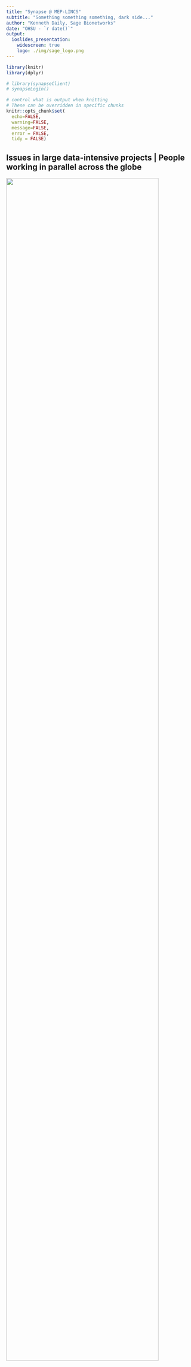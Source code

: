 ```yaml
---
title: "Synapse @ MEP-LINCS"
subtitle: "Something something something, dark side..."
author: "Kenneth Daily, Sage Bionetworks"
date: "OHSU - `r date()`"
output: 
  ioslides_presentation:
    widescreen: true
    logo: ./img/sage_logo.png
---
```


```r
library(knitr)
library(dplyr)

# library(synapseClient)
# synapseLogin()

# control what is output when knitting
# These can be overridden in specific chunks
knitr::opts_chunk$set(
  echo=FALSE,
  warning=FALSE,
  message=FALSE,
  error = FALSE,
  tidy = FALSE)
```

## Issues in large data-intensive projects | People working in parallel across the globe { .smaller }

<div class="centered">
<img src='./img/Diagram1.png' width='90%'>
</div>

<div class="notes">
Requires distributed storage: some things are local and others remote
</div>

---

<img src='./img/synapse.png' width='50%'>

<br/>

* A workspace that allows you to **aggregate**, **describe**, and **share** research
* A tool to improve **reproducibility** of data intensive science, recording progress as you work
* A set of living research projects enabling contribution to large-scale collaborative solutions

<div class="notes">
Enabling researchers to contribute to large-scale collaborative science across institutions
</div>

---

<div class="centered">
<img src='./img/runanywhere.png' width='95%'>
</div>

## Multiple ways to access | Synapse API

<div class="centered">
<img src='./img/synapseinteraction.png' width='60%'>
</div>

## Distributed, versioned file storage

<div class="centered">
<img src='./img/filessynapse.png' width='90%'>
</div>

<div class="notes">
* Agnostic to storage solution (cloud, local server, remote server)
* **New!** - your own Amazon S3 buckets
</div>

## Getting data onto Synapse

```
synapse store --parentId 
```

## Where the file is stored | Amazon S3, ExaCloud, Github, FTP, your laptop

<div class="centered">
<img src='./img/filelocsynapse.png' width='90%'>
<img src='./img/externalstorage.png' width='90%'>
</div>

<div class="notes">
Can work anyplace, store data just about anywhere!
Obv we aren't opening up access to your personal laptop, but for personal things it can work fine
</div>

## User-defined annotations

<div class="centered">
<img src='./img/annotations.png' width='95%'>
</div>

<br/>

* **Pro**: Completely user-driven
* **Con**: Completely user-driven
* Easily curate and search for specific files

## Annotations & querying {.smaller}

```r
q <- "select * from file where projectId=='syn2346643' and dataSubType=='cna'"
res <- synapseQuery(q)
```

```r
colnames(res) <- gsub(".*\\.", "", colnames(res))
res <- res[, c("name", "id", "dataType", "platform", "disease")]
kable(res)
```

[JWGray Breast Cancer Cell Line Panel (syn2346643)](https://www.synapse.org/#!Synapse:syn2346643/)

## Synapse | Structured data tables

<div class="centered">
<img src='./img/tableschema.png' width='90%'>
</div>

<div class="notes">
We may want to have data that is queryable, but also enforce what data is entered - certain strings, a column of integers, etc
A relatively new feature in Synapse
</div>

## Synapse | Structured data tables { .smaller }

```
SELECT UID,biologicalSampleName,Diffname_short,pass_qc,Cell_Type,Cell_Line_Type,Tissue_of_Origin 
FROM syn3156503 WHERE public=true
```

<div class="centered">
<img src='./img/tablequeryshort.png' width='90%'>
</div>

## Synapse | Structured data tables

* Rows are versioned
* Create/Update/Delete
* Editable in the browser or programmatically
* Use cases:
    - Tabular data files
    - Storing controlled vocabulary metadata
    - Curated file listings

<div class="notes">
Under the hood, we are always displaying the most recent version of each row
But it's possible to get any previous versions if necessary
</div>

## Synapse | Documentation and description

<div class="centered">
<img src='./img/wikiex.png' width='80%'>
</div>

<div class="notes">
Since the Synapse web site is probably most often used, we have flexible options for describing the data in a Project
</div>

## Synapse | Documentation and description

<div class="centered">
<img src='./img/wiki2.png' width='80%'>
</div>

## Synapse | Advanced descriptions { .smaller }

[syn2247883](https://www.synapse.org/#!Synapse:syn2247883/)

## Synapse | Programmatic descriptions { .smaller }

## Where a file comes from (provenance)

<div class="centered">
<img src='./img/provenance.png' height='80%'>
</div>

## Synapse | Security and Access Restrictions

* Users and groups
* Fine-grained access controls at multiple levels
    - File
    - Folder
    - Project

## Synapse | Security and Access Restrictions

<div class="centered">
<img src='./img/cmccontrolleduse.png' width='80%'>
</div>

<div class="notes">
Sensitive data requires more control
</div>

## Automation | Uploading, Updating, Etc.

- New files in ExaCloud $\rightarrow$ Synapse
- Annotation of files
- Provenance
- Previews of available files

<div class="notes">
Since Synapse is an API, this is easy - generally we provide customized solutions at different levels of automation
The important thing is to agree on a standard
</div>

## MEP-LINCS Project | Before

## MEP-LINCS Project | After

## Example projects | To draw inspiration

- [AMP AD Knowledge Portal](https://www.synapse.org/#!Synapse:syn2580853)
- [Progenitor Cell Biology Consortium](https://www.synapse.org/#!Synapse:syn1773109)
- [JWGray Breast Cancer Cell Line Panel](https://www.synapse.org/#!Synapse:syn2346643)
- [NCI Up For A Challenge](https://www.synapse.org/#!Synapse:syn3157598)

## Extensive documentation and examples

- [github:Sage-Bionetworks/synapseTutorials](https://github.com/Sage-Bionetworks/synapseTutorials)

## Thank you! | Sage Bionetworks
